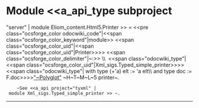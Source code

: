 =Module <<a_api_type subproject="server" | module Eliom_content.Html5.Printer >> =
<<pre class="ocsforge_color odocwiki_code"|<<span class="ocsforge_color_keyword"|module>> <<span class="ocsforge_color_uid"|<<span class="ocsforge_color_uid"|Printer>>>> <<span class="ocsforge_color_delimiter"|~:>> \\  <<span class="odocwiki_type"|<<span class="ocsforge_color_uid"|Xml_sigs.Typed_simple_printer>>>><<span class="odocwiki_type"| with type (+'a) elt := 'a elt\\      and type doc := F.doc>>>>[[http://dev.w3.org/html5/html-xhtml-author-guide/|"~Polyglot"]] ~H~T~M~L~5 printer~.
     ~See <<a_api project="tyxml" | module Xml_sigs.Typed_simple_printer >> ~.

----
